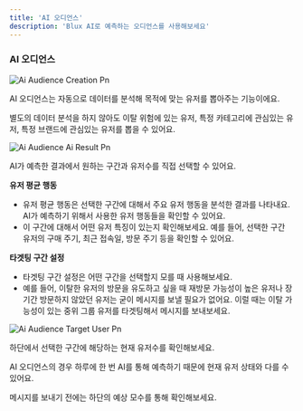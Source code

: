 ```yaml
---
title: 'AI 오디언스'
description: 'Blux AI로 예측하는 오디언스를 사용해보세요'
---
```



### AI 오디언스

![Ai Audience Creation Pn](/images/ai_audience_creation.png)

AI 오디언스는 자동으로 데이터를 분석해 목적에 맞는 유저를 뽑아주는 기능이에요.

별도의 데이터 분석을 하지 않아도 이탈 위험에 있는 유저, 특정 카테고리에 관심있는 유저, 특정 브랜드에 관심있는 유저를 뽑을 수 있어요.

![Ai Audience Ai Result Pn](/images/ai_audience_ai_result.png)

AI가 예측한 결과에서 원하는 구간과 유저수를 직접 선택할 수 있어요.

**유저 평균 행동**

- 유저 평균 행동은 선택한 구간에 대해서 주요 유저 행동을 분석한 결과를 나타내요. AI가 예측하기 위해서 사용한 유저 행동들을 확인할 수 있어요.
- 이 구간에 대해서 어떤 유저 특징이 있는지 확인해보세요. 예를 들어, 선택한 구간 유저의 구매 주기, 최근 접속일, 방문 주기 등을 확인할 수 있어요.

**타겟팅 구간 설정**

- 타겟팅 구간 설정은 어떤 구간을 선택할지 모를 때 사용해보세요.
- 예를 들어, 이탈한 유저의 방문을 유도하고 싶을 때 재방문 가능성이 높은 유저나 장기간 방문하지 않았던 유저는 굳이 메시지를 보낼 필요가 없어요. 이럴 때는 이탈 가능성이 있는 중위 그룹 유저를 타겟팅해서 메시지를 보내보세요.

![Ai Audience Target User Pn](/images/ai_audience_target_user.png)

하단에서 선택한 구간에 해당하는 현재 유저수를 확인해보세요.

AI 오디언스의 경우 하루에 한 번 AI를 통해 예측하기 때문에 현재 유저 상태와 다를 수 있어요.

메시지를 보내기 전에는 하단의 예상 모수를 통해 확인해보세요.